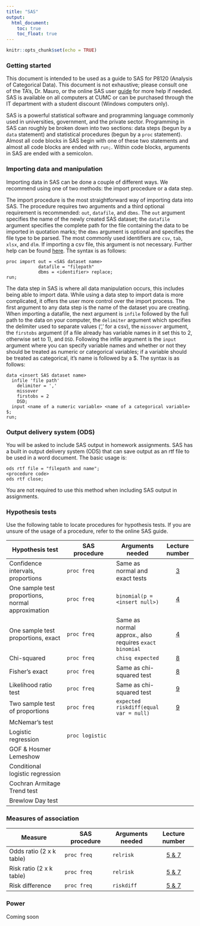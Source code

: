 ```yaml
---
title: "SAS"
output:
  html_document: 
    toc: true
    toc_float: true
---
```


```r
knitr::opts_chunk$set(echo = TRUE)
```

### Getting started

This document is intended to be used as a guide to SAS for P8120 (Analysis of Categorical Data). This document is not exhaustive; please consult one of the TA's, Dr. Mauro, or the online SAS user [guide](https://support.sas.com/documentation/cdl/en/statug/63962/HTML/default/viewer.htm#titlepage.htm) for more help if needed. SAS is available on all computers at CUMC or can be purchased through the IT department with a student discount (Windows computers only).

SAS is a powerful statistical software and programming language commonly used in universities, government, and the private sector. Programming in SAS can roughly be broken down into two sections: data steps (begun by a `data` statement) and statistical procedures (begun by a `proc` statement). Almost all code blocks in SAS begin with one of these two statements and almost all code blocks are ended with `run;`. Within code blocks, arguments in SAS are ended with a semicolon. 

### Importing data and manipulation

Importing data in SAS can be done a couple of different ways. We recommend using one of two methods: the import procedure or a data step. 

The import procedure is the most straightforward way of importing data into SAS. The procedure requires two arguments and a third optional requirement is recommended: `out`, `datafile`, and `dbms`. The `out` argument specifies the name of the newly created SAS dataset; the `datafile` argument specifies the complete path for the file containing the data to be imported in quotation marks; the `dbms` argument is optional and specifies the file type to be parsed. The most commonly used identifiers are `csv`, `tab`, `xlsx`, and `dlm`. If importing a csv file, this argument is not necessary. Further help can be found [here](http://support.sas.com/documentation/cdl/en/proc/65145/HTML/default/viewer.htm#n18jyszn33umngn14czw2qfw7thc.htm). The syntax is as follows: 

```{}
proc import out = <SAS dataset name>
            datafile = "filepath"
            dbms = <identifier> replace;
run; 
```

The data step in SAS is where all data manipulation occurs, this includes being able to import data. While using a data step to import data is more complicated, it offers the user more control over the import process. The first argument to any data step is the name of the dataset you are creating. When importing a datafile, the next argument is `infile` followed by the full path to the data on your computer, the `delimiter` argument which specifies the delimiter used to separate values (',' for a csv), the `missover` argument, the `firstobs` argument (if a file already has variable names in it set this to 2, otherwise set to 1), and `DSD`. Following the infile argument is the `input` argument where you can specify variable names and whether or not they should be treated as numeric or categorical variables; if a variable should be treated as categorical, it's name is followed by a $. The syntax is as follows: 

```{}
data <insert SAS dataset name>
  infile 'file path'
    delimiter = ','
    missover
    firstobs = 2
    DSD; 
  input <name of a numeric variable> <name of a categorical variable> $; 
run; 
```

### Output delivery system (ODS)

You will be asked to include SAS output in homework assignments. SAS has a built in output delivery system (ODS) that can save output as an rtf file to be used in a word document. The basic usage is: 

```{}
ods rtf file = "filepath and name";
<procedure code>
ods rtf close; 
```

You are not required to use this method when including SAS output in assignments.

### Hypothesis tests

Use the following table to locate procedures for hypothesis tests. If you are unsure of the usage of a procedure, refer to the online SAS guide.

|Hypothesis test                     | SAS procedure                  | Arguments needed | Lecture number |
|------------------------------------|--------------------------------|------------------|:-----------------:|
|Confidence intervals, proportions   | `proc freq` | Same as normal and exact tests |[3](ci_single_proportion.html)|
|One sample test proportions, normal approximation  | `proc freq` | `binomial(p = <insert null>)` | [4](hypothesis_single_prop.html)|
|One sample test proportions, exact   |  `proc freq` | Same as normal approx., also requires `exact binomial` | [4](hypothesis_single_prop.html)|
|Chi-squared                         | `proc freq` | `chisq expected` | [8](chi_squared_fisher.html) |
|Fisher's exact                      | `proc freq` | Same as chi-squared test | [8](chi_squared_fisher.html) |
|Likelihood ratio test               | `proc freq` | Same as chi-squared test | [9](lrt_2_sample.html) |
|Two sample test of proportions      | `proc freq` | `expected riskdiff(equal var = null)` | [9](lrt_2_sample.html) |
|McNemar's test                      || |
|Logistic regression                 | `proc logistic` |  |
|GOF & Hosmer Lemeshow               | | |
|Conditional logistic regression     | |  |
|Cochran Armitage Trend test         | |  |
|Brewlow Day test                    | |  |

### Measures of association

| Measure               | SAS procedure      | Arguments needed | Lecture number  |
|-----------------------|--------------------|------------------|:---------------:|
|Odds ratio (2 x k table) | `proc freq`        | `relrisk`        |[5 & 7](measures_association.html) 
|Risk ratio (2 x k table) | `proc freq`        | `relrisk`        |[5 & 7](measures_association.html) 
|Risk difference        | `proc freq`        | `riskdiff`       |[5 & 7](measures_association.html) 

### Power

Coming soon
